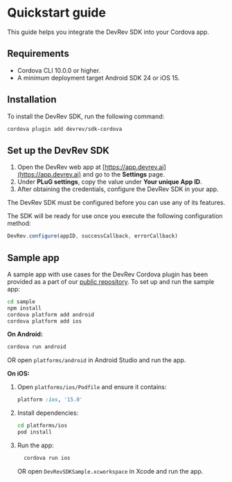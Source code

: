 # Quickstart guide

This guide helps you integrate the DevRev SDK into your Cordova app.

## Requirements

- Cordova CLI 10.0.0 or higher.
- A minimum deployment target Android SDK 24 or iOS 15.

## Installation

To install the DevRev SDK, run the following command:

```sh
cordova plugin add devrev/sdk-cordova
```

## Set up the DevRev SDK

1. Open the DevRev web app at [https://app.devrev.ai](https://app.devrev.ai) and go to the **Settings** page.
2. Under **PLuG settings**, copy the value under **Your unique App ID**.
3. After obtaining the credentials, configure the DevRev SDK in your app.

<Callout intent="note">
The DevRev SDK must be configured before you can use any of its features.
</Callout>

The SDK will be ready for use once you execute the following configuration method:

```javascript
DevRev.configure(appID, successCallback, errorCallback)
```

## Sample app
A sample app with use cases for the DevRev Cordova plugin has been provided as a part of our [public repository](https://github.com/devrev/devrev-sdk-cordova). To set up and run the sample app:

```sh
cd sample
npm install
cordova platform add android
cordova platform add ios
```

**On Android:**
  ```sh
  cordova run android
  ```
  OR open `platforms/android` in Android Studio and run the app.

**On iOS:**
1. Open `platforms/ios/Podfile` and ensure it contains:
   ```ruby
   platform :ios, '15.0'
   ```
2. Install dependencies:
   ```sh
   cd platforms/ios
   pod install
   ```
3. Run the app:
   ```sh
     cordova run ios
   ```
   OR open `DevRevSDKSample.xcworkspace` in Xcode and run the app.
